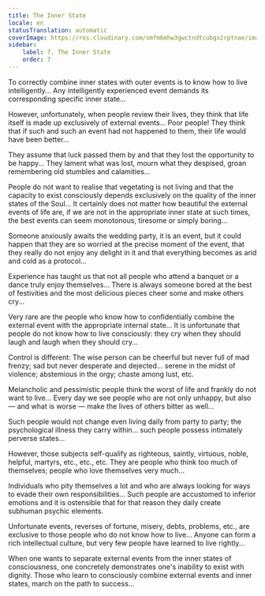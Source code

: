 ```yaml
---
title: The Inner State
locale: en
statusTranslation: automatic
coverImage: https://res.cloudinary.com/xmfm6mhw3gwctndtcubgx2rptnae/image/upload/v1740468922/small_cover_tratado_de_psicologia_revolucionaria_a4c0dca4e0.webp
sidebar:
    label: 7. The Inner State
    order: 7
---
```

To correctly combine inner states with outer events is to know how to live intelligently... Any intelligently experienced event demands its corresponding specific inner state...

However, unfortunately, when people review their lives, they think that life itself is made up exclusively of external events... Poor people! They think that if such and such an event had not happened to them, their life would have been better...

They assume that luck passed them by and that they lost the opportunity to be happy... They lament what was lost, mourn what they despised, groan remembering old stumbles and calamities...

People do not want to realise that vegetating is not living and that the capacity to exist consciously depends exclusively on the quality of the inner states of the Soul... It certainly does not matter how beautiful the external events of life are, if we are not in the appropriate inner state at such times, the best events can seem monotonous, tiresome or simply boring...

Someone anxiously awaits the wedding party, it is an event, but it could happen that they are so worried at the precise moment of the event, that they really do not enjoy any delight in it and that everything becomes as arid and cold as a protocol...

Experience has taught us that not all people who attend a banquet or a dance truly enjoy themselves... There is always someone bored at the best of festivities and the most delicious pieces cheer some and make others cry...

Very rare are the people who know how to confidentially combine the external event with the appropriate internal state... It is unfortunate that people do not know how to live consciously: they cry when they should laugh and laugh when they should cry...

Control is different: The wise person can be cheerful but never full of mad frenzy; sad but never desperate and dejected... serene in the midst of violence; abstemious in the orgy; chaste among lust, etc.

Melancholic and pessimistic people think the worst of life and frankly do not want to live... Every day we see people who are not only unhappy, but also — and what is worse — make the lives of others bitter as well...

Such people would not change even living daily from party to party; the psychological illness they carry within... such people possess intimately perverse states...

However, those subjects self-qualify as righteous, saintly, virtuous, noble, helpful, martyrs, etc., etc., etc. They are people who think too much of themselves; people who love themselves very much...

Individuals who pity themselves a lot and who are always looking for ways to evade their own responsibilities... Such people are accustomed to inferior emotions and it is ostensible that for that reason they daily create subhuman psychic elements.

Unfortunate events, reverses of fortune, misery, debts, problems, etc., are exclusive to those people who do not know how to live... Anyone can form a rich intellectual culture, but very few people have learned to live rightly...

When one wants to separate external events from the inner states of consciousness, one concretely demonstrates one's inability to exist with dignity. Those who learn to consciously combine external events and inner states, march on the path to success...

